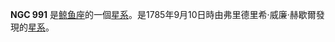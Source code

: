 {{Expand |time=2008-11-03T11:14:04+00:00 }}<!-- 本调用由 {{subst:Expand/auto}} 自动产生。 -->
{{NGCInfoBox|NGCID=NGC 991|發現者=弗里德里希·威廉·赫歇爾|發現日期=1785年9月10日|其他編號=MCG -1-7-23,IRAS02330-0722 KUG 0233-073|曆元=J2000.0|赤經=35分32.6秒
|赤緯=-7°9'18"|星座=鲸鱼座|星體=星系|星等=11.7|表面亮度=13.8|藍等=12.4}}

'''NGC 991''' 是[[鲸鱼座|鲸鱼座]]的一個[[星系|星系]]。是1785年9月10日時由弗里德里希·威廉·赫歇爾發現的[[星系|星系]]。

{{NGCReference|991}}
{{Catalogs|NGC=991}}

{{Galaxy-stub}}
